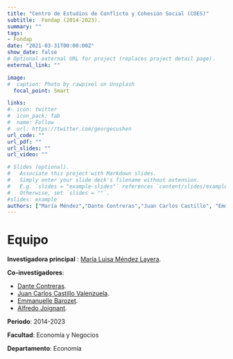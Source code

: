 ```yaml
---
title: "Centro de Estudios de Conflicto y Cohesión Social (COES)"
subtitle:  Fondap (2014-2023).
summary: ""
tags:
- Fondap
date: "2021-03-31T00:00:00Z"
show_date: false
# Optional external URL for project (replaces project detail page).
external_link: ""

image:
#  caption: Photo by rawpixel on Unsplash
  focal_point: Smart

links:
#- icon: twitter
#  icon_pack: fab
#  name: Follow
#  url: https://twitter.com/georgecushen
url_code: ""
url_pdf: ""
url_slides: ""
url_video: ""

# Slides (optional).
#   Associate this project with Markdown slides.
#   Simply enter your slide deck's filename without extension.
#   E.g. `slides = "example-slides"` references `content/slides/example-slides.md`.
#   Otherwise, set `slides = ""`.
#slides: example
authors: ["María Méndez","Dante Contreras","Juan Carlos Castillo", "Emmanuelle Barozet", "Alfredo Joignant"]
---
```


# Equipo

**Investigadora principal** : [María Luisa Méndez Layera](../../../authors/maria-mendez/).

**Co-investigadores**:

- [Dante Contreras](../../../authors/dante-contreras/).
- [Juan Carlos Castillo Valenzuela](../../../authors/juan-castillo/).
- [Emmanuelle Barozet](../../../authors/emmanuelle-barozet/).
- [Alfredo Joignant](../../../authors/alfredo-joignant/).


**Periodo**: 2014-2023

**Facultad**: Economía y Negocios

**Departamento**: Economía

